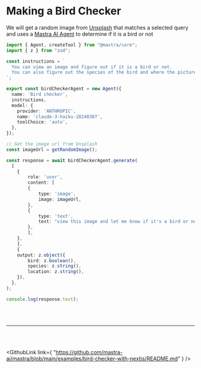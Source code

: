 
# Making a Bird Checker

We will get a random image from [Unsplash](https://unsplash.com/) that matches a selected query and uses a [Mastra AI Agent](https://mastra.ai/docs/guide/creating-agents/00-overview) to determine if it is a bird or not

```ts showLineNumbers copy
import { Agent, createTool } from "@mastra/core";
import { z } from "zod";

const instructions = `
  You can view an image and figure out if it is a bird or not. 
  You can also figure out the species of the bird and where the picture was taken.
`;

export const birdCheckerAgent = new Agent({
  name: 'Bird checker',
  instructions,
  model: {
    provider: 'ANTHROPIC',
    name: 'claude-3-haiku-20240307',
    toolChoice: 'auto',
  },
});

// Get the image url from Unsplash
const imageUrl = getRandomImage();

const response = await birdCheckerAgent.generate(
  [
    {
        role: 'user',
        content: [
        {
            type: 'image',
            image: imageUrl,
        },
        {
            type: 'text',
            text: "view this image and let me know if it's a bird or not, and the scientific name of the bird without any explanation. Also summarize the location for this picture in one or two short sentences understandable by a high school student",
        },
        ],
    },
    ],
    {
    output: z.object({
        bird: z.boolean(),
        species: z.string(),
        location: z.string(),
    }),
  },
);

console.log(response.text);
```

<br />
<br />
<hr className="dark:border-[#404040] border-gray-300" />
<br />
<br />

<GithubLink
  link={
    "https://github.com/mastra-ai/mastra/blob/main/examples/bird-checker-with-nextjs/README.md"
  }
/>
